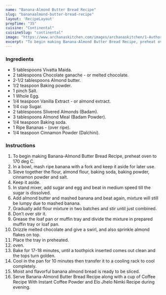 ---
name: "Banana-Almond Butter Bread Recipe"
slug: "bananaalmond-butter-bread-recipe"
layout: 'RecipeLayout'
prepTime: "35"
cuisine: "Continental"
cuisineSlug: "continental"
image: "https://www.archanaskitchen.com/images/archanaskitchen/1-Author/afroz261-outlook.com/BananaAlmond_butter_bread_edited-001.jpg"
excerpt: "To begin making Banana-Almond Butter Bread Recipe, preheat oven to 170 deg C"
---

### Ingredients

- 5 tablespoons Vivatta Maida.
- 2 tablespoons Chocolate ganache - or melted chocolate.
- 2-1/2 tablespoons Almond butter.
- 1/2 teaspoon Baking powder.
- 1 pinch Salt.
- 1 Whole Egg.
- 1/4 teaspoon Vanilla Extract - or almond extract.
- 1/4 cup Sugar.
- 2 tablespoons Slivered Almonds (Badam).
- 3 tablespoons Almond Meal (Badam Powder).
- 1/4 teaspoon Baking soda.
- 1 Ripe Bananas - (over ripe).
- 1/4 teaspoon Cinnamon Powder (Dalchini).

### Instructions

1. To begin making Banana-Almond Butter Bread Recipe, preheat oven to 170 deg C.
1. In a bowl, mash ripe banana with a fork and keep it aside for later use.
1. Sieve together the flour, almond flour, baking soda, baking powder, cinnamon powder and salt.
1. Keep it aside.
1. In stand mixer, add sugar and egg and beat in medium speed till the sugar is dissolved.
1. Add almond butter and mashed banana and beat again, mixture will still be lumpy due to mashed banana.
1. Gradually add flour mixture in two batches and stir until just combined.
1. Don’t over stir it.
1. Grease the loaf pan or muffin tray and divide the mixture in prepared muffin tray or loaf pan.
1. Drizzle melted chocolate and give a swirl, and also sprinkle almond flakes on top.
1. Place the tray in preheated.
1. oven.
1. Bake for 17-18 minutes, until a toothpick inserted comes out clean and the tops turn golden.
1. Cool in the pan for 10 minutes then transfer it to a cooling rack to cool completely.
1. Moist and flavorful banana almond bread is ready to be sliced.
1. Serve Banana-Almond Butter Bread Recipe along with a cup of Coffee Recipe With Instant Coffee Powder and Elo Jhelo Nimki Recipe during evening.
